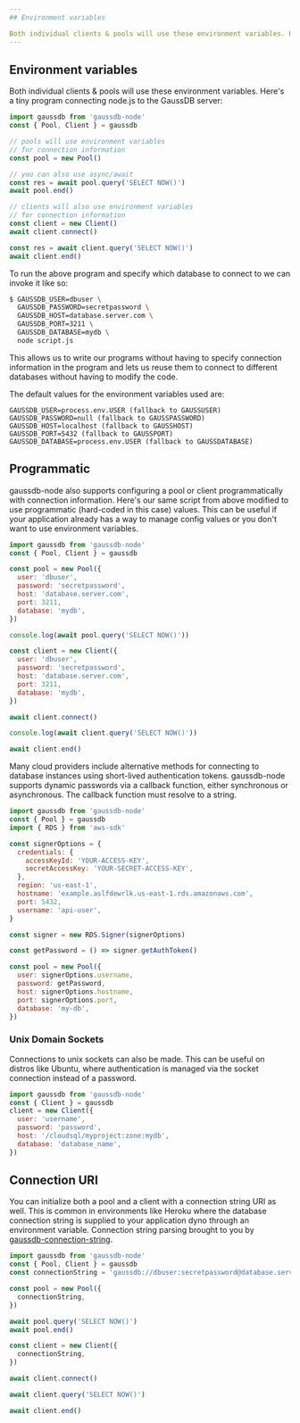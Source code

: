 ```yaml
---
## Environment variables

Both individual clients & pools will use these environment variables. Here's a tiny program connecting node.js to the GaussDB server:le: Connecting
---
```


## Environment variables

Both individual clients & pools will use these environment variables. Here's a tiny program connecting node.js to the GaussDB server:

```js
import gaussdb from 'gaussdb-node'
const { Pool, Client } = gaussdb

// pools will use environment variables
// for connection information
const pool = new Pool()

// you can also use async/await
const res = await pool.query('SELECT NOW()')
await pool.end()

// clients will also use environment variables
// for connection information
const client = new Client()
await client.connect()

const res = await client.query('SELECT NOW()')
await client.end()
```

To run the above program and specify which database to connect to we can invoke it like so:

```sh
$ GAUSSDB_USER=dbuser \
  GAUSSDB_PASSWORD=secretpassword \
  GAUSSDB_HOST=database.server.com \
  GAUSSDB_PORT=3211 \
  GAUSSDB_DATABASE=mydb \
  node script.js
```

This allows us to write our programs without having to specify connection information in the program and lets us reuse them to connect to different databases without having to modify the code.

The default values for the environment variables used are:

```
GAUSSDB_USER=process.env.USER (fallback to GAUSSUSER)
GAUSSDB_PASSWORD=null (fallback to GAUSSPASSWORD)
GAUSSDB_HOST=localhost (fallback to GAUSSHOST)
GAUSSDB_PORT=5432 (fallback to GAUSSPORT)
GAUSSDB_DATABASE=process.env.USER (fallback to GAUSSDATABASE)
```

## Programmatic

gaussdb-node also supports configuring a pool or client programmatically with connection information. Here's our same script from above modified to use programmatic (hard-coded in this case) values. This can be useful if your application already has a way to manage config values or you don't want to use environment variables.

```js
import gaussdb from 'gaussdb-node'
const { Pool, Client } = gaussdb

const pool = new Pool({
  user: 'dbuser',
  password: 'secretpassword',
  host: 'database.server.com',
  port: 3211,
  database: 'mydb',
})

console.log(await pool.query('SELECT NOW()'))

const client = new Client({
  user: 'dbuser',
  password: 'secretpassword',
  host: 'database.server.com',
  port: 3211,
  database: 'mydb',
})

await client.connect()

console.log(await client.query('SELECT NOW()'))

await client.end()
```

Many cloud providers include alternative methods for connecting to database instances using short-lived authentication tokens. gaussdb-node supports dynamic passwords via a callback function, either synchronous or asynchronous. The callback function must resolve to a string.

```js
import gaussdb from 'gaussdb-node'
const { Pool } = gaussdb
import { RDS } from 'aws-sdk'

const signerOptions = {
  credentials: {
    accessKeyId: 'YOUR-ACCESS-KEY',
    secretAccessKey: 'YOUR-SECRET-ACCESS-KEY',
  },
  region: 'us-east-1',
  hostname: 'example.aslfdewrlk.us-east-1.rds.amazonaws.com',
  port: 5432,
  username: 'api-user',
}

const signer = new RDS.Signer(signerOptions)

const getPassword = () => signer.getAuthToken()

const pool = new Pool({
  user: signerOptions.username,
  password: getPassword,
  host: signerOptions.hostname,
  port: signerOptions.port,
  database: 'my-db',
})
```

### Unix Domain Sockets

Connections to unix sockets can also be made. This can be useful on distros like Ubuntu, where authentication is managed via the socket connection instead of a password.

```js
import gaussdb from 'gaussdb-node'
const { Client } = gaussdb
client = new Client({
  user: 'username',
  password: 'password',
  host: '/cloudsql/myproject:zone:mydb',
  database: 'database_name',
})
```

## Connection URI

You can initialize both a pool and a client with a connection string URI as well. This is common in environments like Heroku where the database connection string is supplied to your application dyno through an environment variable. Connection string parsing brought to you by [gaussdb-connection-string](https://github.com/HuaweiCloudDeveloper/gaussdb-node/tree/master/packages/gaussdb-connection-string).

```js
import gaussdb from 'gaussdb-node'
const { Pool, Client } = gaussdb
const connectionString = 'gaussdb://dbuser:secretpassword@database.server.com:3211/mydb'

const pool = new Pool({
  connectionString,
})

await pool.query('SELECT NOW()')
await pool.end()

const client = new Client({
  connectionString,
})

await client.connect()

await client.query('SELECT NOW()')

await client.end()
```
